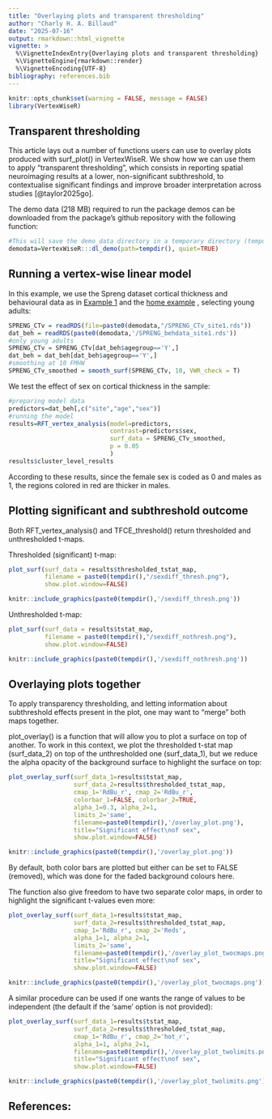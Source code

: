 ```yaml
---
title: "Overlaying plots and transparent thresholding"
author: "Charly H. A. Billaud"
date: "2025-07-16"
output: rmarkdown::html_vignette
vignette: >
  %\VignetteIndexEntry{Overlaying plots and transparent thresholding}
  %\VignetteEngine{rmarkdown::render}
  %\VignetteEncoding{UTF-8}
bibliography: references.bib
---
```


```r
knitr::opts_chunk$set(warning = FALSE, message = FALSE) 
library(VertexWiseR)
```

## Transparent thresholding

This article lays out a number of functions users can use to overlay plots produced with surf_plot() in VertexWiseR. We show how we can use them to apply "transparent thresholding", which consists in reporting spatial neuroimaging results at a lower, non-significant subthreshold, to contextualise significant findings and improve broader interpretation across studies [@taylor2025go].

The demo data (218 MB) required to run the package demos can be downloaded from the package's github repository with the following function:

```r
#This will save the demo_data directory in a temporary directory (tempdir(), but you can change it to your own path)
demodata=VertexWiseR:::dl_demo(path=tempdir(), quiet=TRUE)
```

## Running a vertex-wise linear model

In this example, we use the Spreng dataset cortical thickness and behavioural data as in [Example 1](https://cogbrainhealthlab.github.io/VertexWiseR/articles/VertexWiseR_Example_1.html) and the [home  example](https://cogbrainhealthlab.github.io/VertexWiseR/index.html) , selecting young adults:

```r
SPRENG_CTv = readRDS(file=paste0(demodata,"/SPRENG_CTv_site1.rds"))
dat_beh = readRDS(paste0(demodata,'/SPRENG_behdata_site1.rds'))
#only young adults
SPRENG_CTv = SPRENG_CTv[dat_beh$agegroup=='Y',]
dat_beh = dat_beh[dat_beh$agegroup=='Y',]
#smoothing at 10 FMHW
SPRENG_CTv_smoothed = smooth_surf(SPRENG_CTv, 10, VWR_check = T)
```

We test the effect of sex on cortical thickness in the sample:

```r
#preparing model data
predictors=dat_beh[,c("site","age","sex")]
#running the model
results=RFT_vertex_analysis(model=predictors, 
                            contrast=predictors$sex, 
                            surf_data = SPRENG_CTv_smoothed,
                            p = 0.05 
                            )
results$cluster_level_results
```

According to these results, since the female sex is coded as 0 and males as 1, the regions colored in red are thicker in males.

## Plotting significant and subthreshold outcome

Both RFT_vertex_analysis() and TFCE_threshold() return thresholded and unthresholded t-maps.

Thresholded (significant) t-map:

```r
plot_surf(surf_data = results$thresholded_tstat_map,
          filename = paste0(tempdir(),"/sexdiff_thresh.png"),
          show.plot.window=FALSE)
```
```r
knitr::include_graphics(paste0(tempdir(),'/sexdiff_thresh.png'))
```

Unthresholded t-map:

```r
plot_surf(surf_data = results$tstat_map,
          filename = paste0(tempdir(),"/sexdiff_nothresh.png"),
          show.plot.window=FALSE)
```
```r
knitr::include_graphics(paste0(tempdir(),'/sexdiff_nothresh.png'))
```

## Overlaying plots together

To apply transparency thresholding, and letting information about subthreshold effects present in the plot, one may want to "merge" both maps together. 

plot_overlay() is a function that will allow you to plot a surface on top of another. To work in this context, we plot the thresholded t-stat map (surf_data_2) on top of the unthresholded one (surf_data_1), but we reduce the alpha opacity of the background surface to highlight the surface on top:

```r
plot_overlay_surf(surf_data_1=results$tstat_map,
                  surf_data_2=results$thresholded_tstat_map, 
                  cmap_1='RdBu_r', cmap_2='RdBu_r',
                  colorbar_1=FALSE, colorbar_2=TRUE,
                  alpha_1=0.3, alpha_2=1,
                  limits_2='same',
                  filename=paste0(tempdir(),'/overlay_plot.png'), 
                  title="Significant effect\nof sex",
                  show.plot.window=FALSE)
```
```r
knitr::include_graphics(paste0(tempdir(),'/overlay_plot.png'))
```
By default, both color bars are plotted but either can be set to FALSE (removed), which was done for the faded background colours here.

The function also give freedom to have two separate color maps, in order to highlight the significant t-values even more:

```r
plot_overlay_surf(surf_data_1=results$tstat_map,
                  surf_data_2=results$thresholded_tstat_map, 
                  cmap_1='RdBu_r', cmap_2='Reds',
                  alpha_1=1, alpha_2=1,
                  limits_2='same',
                  filename=paste0(tempdir(),'/overlay_plot_twocmaps.png'), 
                  title="Significant effect\nof sex",
                  show.plot.window=FALSE)
```
```r
knitr::include_graphics(paste0(tempdir(),'/overlay_plot_twocmaps.png'))
```

A similar procedure can be used if one wants the range of values to be independent (the default if the 'same' option is not provided):

```r
plot_overlay_surf(surf_data_1=results$tstat_map,
                  surf_data_2=results$thresholded_tstat_map, 
                  cmap_1='RdBu_r', cmap_2='hot_r',
                  alpha_1=1, alpha_2=1,
                  filename=paste0(tempdir(),'/overlay_plot_twolimits.png'), 
                  title="Significant effect\nof sex",
                  show.plot.window=FALSE)
```
```r
knitr::include_graphics(paste0(tempdir(),'/overlay_plot_twolimits.png'))
```

## References: